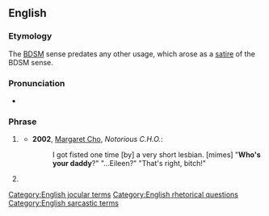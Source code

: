 ==English==

===Etymology===
The [[BDSM]] sense predates any other usage, which arose as a [[satire]] of the BDSM sense.

===Pronunciation===
* {{audio|en|En-au-who's your daddy.ogg|Audio (AU)}}

===Phrase===
{{head|en|phrase|head=[[who]]'s [[your]] [[daddy]]?}}

# {{lb|en|BDSM}} {{non-gloss definition|An assertion that one is the [[master]] in a relationship.}}
#* '''2002''', [[W:Margaret Cho|Margaret Cho]], ''Notorious C.H.O.'':
#*: I got fisted one time [by] a very short lesbian. [mimes] "'''Who's your daddy'''?" "...Eileen?" "That's right, bitch!"
# {{lb|en|by extension}} {{non-gloss definition|A humorous and/or sarcastic statement of [[superiority]] over someone else.}}

[[Category:English jocular terms]]
[[Category:English rhetorical questions]]
[[Category:English sarcastic terms]]